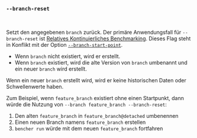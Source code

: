 ### `--branch-reset`

<br />

Setzt den angegebenen `branch` zurück.
Der primäre Anwendungsfall für `--branch-reset` ist [Relatives Kontinuierliches Benchmarking][relatives kontinuierliches Benchmarking].
Dieses Flag steht in Konflikt mit der Option [`--branch-start-point`][branch-start-punkt].

- Wenn `branch` nicht existiert, wird er erstellt.
- Wenn `branch` existiert, wird die alte Version von `branch` umbenannt
  und ein neuer `branch` wird erstellt.

Wenn ein neuer `branch` erstellt wird, wird er keine historischen Daten oder Schwellenwerte haben.

Zum Beispiel, wenn `feature_branch` existiert ohne einen Startpunkt,
dann würde die Nutzung von `--branch feature_branch --branch-reset`:

1. Den alten `feature_branch` in `feature_branch@detached` umbenennen
2. Einen neuen Branch namens `feature_branch` erstellen
3. `bencher run` würde mit dem neuen `feature_branch` fortfahren

[relatives kontinuierliches Benchmarking]: /de/docs/how-to/track-benchmarks/#relatives-kontinuierliches-benchmarking

[branch-start-punkt]: #--branch-start-point-branch